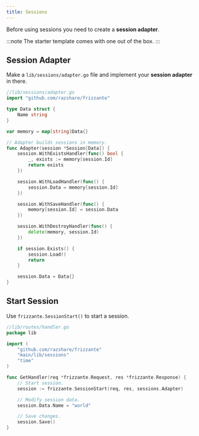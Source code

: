 ```yaml
---
title: Sessions
---
```



Before using sessions you need to create a **session adapter**.

:::note
The starter template comes with one out of the box.
:::

## Session Adapter

Make a `lib/sessions/adapter.go` file and implement your **session adapter** in there.

```go
//lib/sessions/adapter.go
import "github.com/razshare/frizzante"

type Data struct {
	Name string
}

var memory = map[string]Data{}

// Adapter builds sessions in memory.
func Adapter(session *Session[Data]) {
	session.WithExistsHandler(func() bool {
		_, exists := memory[session.Id]
		return exists
	})

	session.WithLoadHandler(func() {
		session.Data = memory[session.Id]
	})

	session.WithSaveHandler(func() {
		memory[session.Id] = session.Data
	})

	session.WithDestroyHandler(func() {
		delete(memory, session.Id)
	})

	if session.Exists() {
		session.Load()
		return
	}

	session.Data = Data{}
}
```

## Start Session

Use `frizzante.SessionStart()` to start a session.

```go
//lib/routes/handler.go
package lib

import (
	"github.com/razshare/frizzante"
	"main/lib/sessions"
	"time"
)

func GetHandler(req *frizzante.Request, res *frizzante.Response) {
	// Start session.
	session := frizzante.SessionStart(req, res, sessions.Adapter)

	// Modify session data.
    session.Data.Name = "world"

	// Save changes.
    session.Save()
}
```
